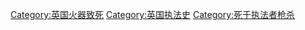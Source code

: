 [[Category:英国火器致死|Category:英国火器致死]]
[[Category:英国执法史|Category:英国执法史]]
[[Category:死于执法者枪杀|Category:死于执法者枪杀]]
